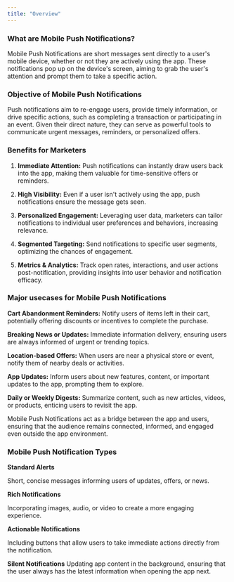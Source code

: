 ```yaml
---
title: "Overview"
---
```


### What are Mobile Push Notifications?

Mobile Push Notifications are short messages sent directly to a user's mobile device, whether or not they are actively using the app. These notifications pop up on the device's screen, aiming to grab the user's attention and prompt them to take a specific action.

### Objective of Mobile Push Notifications

Push notifications aim to re-engage users, provide timely information, or drive specific actions, such as completing a transaction or participating in an event. Given their direct nature, they can serve as powerful tools to communicate urgent messages, reminders, or personalized offers.

### Benefits for Marketers

1. **Immediate Attention:** Push notifications can instantly draw users back into the app, making them valuable for time-sensitive offers or reminders.

2. **High Visibility:** Even if a user isn't actively using the app, push notifications ensure the message gets seen.

3. **Personalized Engagement:** Leveraging user data, marketers can tailor notifications to individual user preferences and behaviors, increasing relevance.

4. **Segmented Targeting:** Send notifications to specific user segments, optimizing the chances of engagement.

5. **Metrics & Analytics:** Track open rates, interactions, and user actions post-notification, providing insights into user behavior and notification efficacy.

### Major usecases for Mobile Push Notifications

**Cart Abandonment Reminders:** Notify users of items left in their cart, potentially offering discounts or incentives to complete the purchase.

**Breaking News or Updates:** Immediate information delivery, ensuring users are always informed of urgent or trending topics.

**Location-based Offers:** When users are near a physical store or event, notify them of nearby deals or activities.

**App Updates:** Inform users about new features, content, or important updates to the app, prompting them to explore.

**Daily or Weekly Digests:** Summarize content, such as new articles, videos, or products, enticing users to revisit the app.

Mobile Push Notifications act as a bridge between the app and users, ensuring that the audience remains connected, informed, and engaged even outside the app environment.


### Mobile Push Notification Types

**Standard Alerts**

Short, concise messages informing users of updates, offers, or news.

**Rich Notifications**

Incorporating images, audio, or video to create a more engaging experience.

**Actionable Notifications**

Including buttons that allow users to take immediate actions directly from the notification.

**Silent Notifications**
Updating app content in the background, ensuring that the user always has the latest information when opening the app next.





